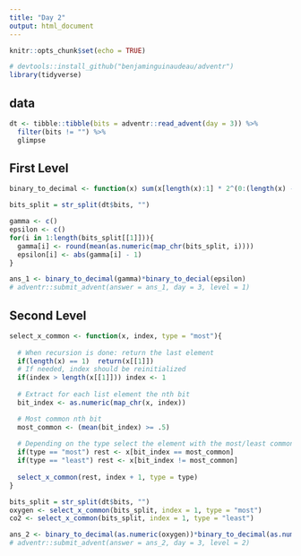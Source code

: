 ```yaml
---
title: "Day 2"
output: html_document
---
```


```r
knitr::opts_chunk$set(echo = TRUE)

# devtools::install_github("benjaminguinaudeau/adventr")
library(tidyverse)
```

## data

```r
dt <- tibble::tibble(bits = adventr::read_advent(day = 3)) %>%
  filter(bits != "") %>%
  glimpse
```

## First Level

```r
binary_to_decimal <- function(x) sum(x[length(x):1] * 2^(0:(length(x) - 1)))

bits_split = str_split(dt$bits, "")

gamma <- c()
epsilon <- c()
for(i in 1:length(bits_split[[1]])){
  gamma[i] <- round(mean(as.numeric(map_chr(bits_split, i))))
  epsilon[i] <- abs(gamma[i] - 1)
}

ans_1 <- binary_to_decimal(gamma)*binary_to_decial(epsilon)
# adventr::submit_advent(answer = ans_1, day = 3, level = 1)
```

## Second Level

```r
select_x_common <- function(x, index, type = "most"){
  
  # When recursion is done: return the last element
  if(length(x) == 1)  return(x[[1]])
  # If needed, index should be reinitialized
  if(index > length(x[[1]])) index <- 1
  
  # Extract for each list element the nth bit
  bit_index <- as.numeric(map_chr(x, index))

  # Most common nth bit
  most_common <- (mean(bit_index) >= .5)
  
  # Depending on the type select the element with the most/least common nth bit
  if(type == "most") rest <- x[bit_index == most_common]
  if(type == "least") rest <- x[bit_index != most_common]
  
  select_x_common(rest, index + 1, type = type)
}

bits_split = str_split(dt$bits, "")
oxygen <- select_x_common(bits_split, index = 1, type = "most")
co2 <- select_x_common(bits_split, index = 1, type = "least")

ans_2 <- binary_to_decimal(as.numeric(oxygen))*binary_to_decimal(as.numeric(co2))
# adventr::submit_advent(answer = ans_2, day = 3, level = 2)
```



